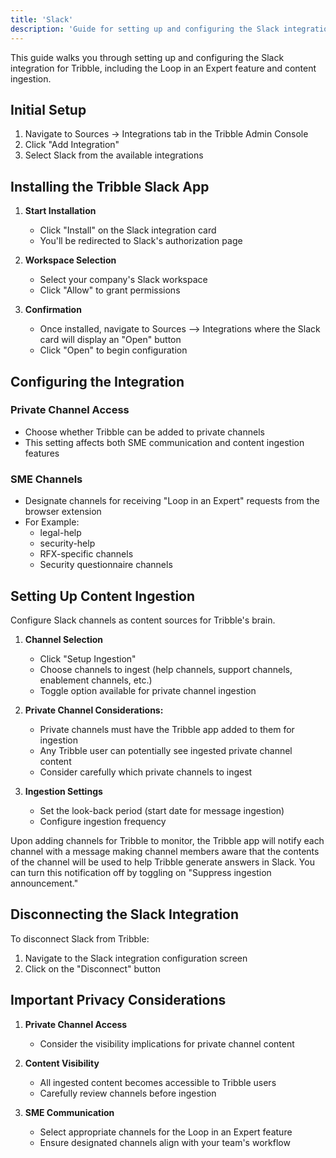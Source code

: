```yaml
---
title: 'Slack'
description: 'Guide for setting up and configuring the Slack integration for Tribble, including the Loop in an Expert feature and content ingestion'
---
```


This guide walks you through setting up and configuring the Slack integration for Tribble, including the Loop in an Expert feature and content ingestion.

## Initial Setup

1. Navigate to Sources → Integrations tab in the Tribble Admin Console
2. Click "Add Integration"
3. Select Slack from the available integrations

## Installing the Tribble Slack App

1. **Start Installation**  
   * Click "Install" on the Slack integration card  
   * You'll be redirected to Slack's authorization page  

2. **Workspace Selection**  
   * Select your company's Slack workspace  
   * Click "Allow" to grant permissions  

3. **Confirmation**  
   * Once installed, navigate to Sources --> Integrations where the Slack card will display an "Open" button  
   * Click "Open" to begin configuration  

## Configuring the Integration

### Private Channel Access

* Choose whether Tribble can be added to private channels
* This setting affects both SME communication and content ingestion features

### SME Channels

* Designate channels for receiving "Loop in an Expert" requests from the browser extension
* For Example:  
   * legal-help  
   * security-help  
   * RFX-specific channels  
   * Security questionnaire channels

## Setting Up Content Ingestion

Configure Slack channels as content sources for Tribble's brain.

1. **Channel Selection**  
   * Click "Setup Ingestion"  
   * Choose channels to ingest (help channels, support channels, enablement channels, etc.)  
   * Toggle option available for private channel ingestion

2. **Private Channel Considerations:**  
   * Private channels must have the Tribble app added to them for ingestion  
   * Any Tribble user can potentially see ingested private channel content  
   * Consider carefully which private channels to ingest

3. **Ingestion Settings**  
   * Set the look-back period (start date for message ingestion)  
   * Configure ingestion frequency

Upon adding channels for Tribble to monitor, the Tribble app will notify each channel with a message making channel members aware that the contents of the channel will be used to help Tribble generate answers in Slack. You can turn this notification off by toggling on "Suppress ingestion announcement."

## Disconnecting the Slack Integration

To disconnect Slack from Tribble:

1. Navigate to the Slack integration configuration screen
2. Click on the "Disconnect" button

## Important Privacy Considerations

1. **Private Channel Access**  
   * Consider the visibility implications for private channel content

2. **Content Visibility**  
   * All ingested content becomes accessible to Tribble users  
   * Carefully review channels before ingestion

3. **SME Communication**  
   * Select appropriate channels for the Loop in an Expert feature  
   * Ensure designated channels align with your team's workflow 